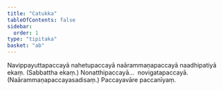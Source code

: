 ```yaml
---
title: "Catukka"
tableOfContents: false
sidebar:
  order: 1
type: "tipitaka"
basket: "ab"
---
```



<DynamicBreadcrumb />

<Paragraph number="572">
Navippayuttapaccayā nahetupaccayā naārammaṇapaccayā naadhipatiyā ekaṃ. (Sabbattha ekaṃ.)
</Paragraph>

<Paragraph number="573" type="center">
Nonatthipaccayā…  novigatapaccayā. (Naārammaṇapaccayasadisaṃ.)

</Paragraph>

<Paragraph number="574" type="center">
Paccayavāre paccanīyaṃ.
</Paragraph>